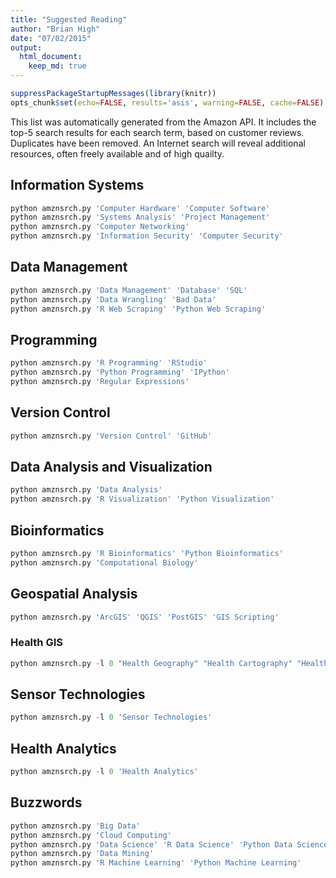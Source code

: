 ```yaml
---
title: "Suggested Reading"
author: "Brian High"
date: "07/02/2015"
output:
  html_document:
    keep_md: true
---
```


```r
suppressPackageStartupMessages(library(knitr))
opts_chunk$set(echo=FALSE, results='asis', warning=FALSE, cache=FALSE)
```

This list was automatically generated from the Amazon API. It includes
the top-5 search results for each search term, based on customer reviews.
Duplicates have been removed. An Internet search will reveal additional 
resources, often freely available and of high quailty.

## Information Systems

```r
python amznsrch.py 'Computer Hardware' 'Computer Software'
python amznsrch.py 'Systems Analysis' 'Project Management'
python amznsrch.py 'Computer Networking'
python amznsrch.py 'Information Security' 'Computer Security'
```

## Data Management
```r
python amznsrch.py 'Data Management' 'Database' 'SQL'
python amznsrch.py 'Data Wrangling' 'Bad Data'
python amznsrch.py 'R Web Scraping' 'Python Web Scraping'
```

## Programming
```r
python amznsrch.py 'R Programming' 'RStudio'
python amznsrch.py 'Python Programming' 'IPython'
python amznsrch.py 'Regular Expressions'
```

## Version Control
```r
python amznsrch.py 'Version Control' 'GitHub'
```

## Data Analysis and Visualization
```r
python amznsrch.py 'Data Analysis'
python amznsrch.py 'R Visualization' 'Python Visualization'
```

## Bioinformatics
```r
python amznsrch.py 'R Bioinformatics' 'Python Bioinformatics'
python amznsrch.py 'Computational Biology'
```

## Geospatial Analysis
```r
python amznsrch.py 'ArcGIS' 'QGIS' 'PostGIS' 'GIS Scripting'
```

### Health GIS
```r
python amznsrch.py -l 0 "Health Geography" "Health Cartography" "Health Place" "Disease Maps" "Medicine Maps"
```

## Sensor Technologies
```r
python amznsrch.py -l 0 'Sensor Technologies'
```

## Health Analytics
```r
python amznsrch.py -l 0 'Health Analytics'
```

## Buzzwords
```r
python amznsrch.py 'Big Data'
python amznsrch.py 'Cloud Computing'
python amznsrch.py 'Data Science' 'R Data Science' 'Python Data Science'
python amznsrch.py 'Data Mining'
python amznsrch.py 'R Machine Learning' 'Python Machine Learning'
```
